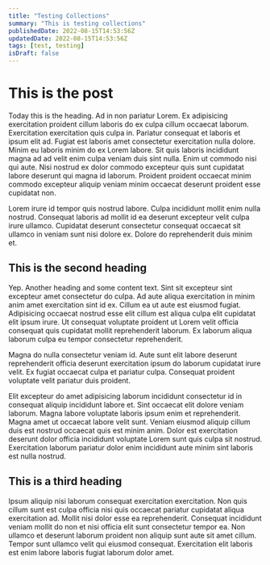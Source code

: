 ```yaml
---
title: "Testing Collections"
summary: "This is testing collections"
publishedDate: 2022-08-15T14:53:56Z
updatedDate: 2022-08-15T14:53:56Z
tags: [test, testing]
isDraft: false
---
```


# This is the post

Today this is the heading. Ad in non pariatur Lorem. Ex adipisicing exercitation proident cillum laboris do ex culpa cillum occaecat laborum. Exercitation exercitation quis culpa in. Pariatur consequat et laboris et ipsum elit ad. Fugiat est laboris amet consectetur exercitation nulla dolore. Minim eu laboris minim do ex Lorem labore. Sit quis laboris incididunt magna ad ad velit enim culpa veniam duis sint nulla. Enim ut commodo nisi qui aute. Nisi nostrud ex dolor commodo excepteur quis sunt cupidatat labore deserunt qui magna id laborum. Proident proident occaecat minim commodo excepteur aliquip veniam minim occaecat deserunt proident esse cupidatat non.

Lorem irure id tempor quis nostrud labore. Culpa incididunt mollit enim nulla nostrud. Consequat laboris ad mollit id ea deserunt excepteur velit culpa irure ullamco. Cupidatat deserunt consectetur consequat occaecat sit ullamco in veniam sunt nisi dolore ex. Dolore do reprehenderit duis minim et.

## This is the second heading

Yep. Another heading and some content text. Sint sit excepteur sint excepteur amet consectetur do culpa. Ad aute aliqua exercitation in minim anim amet exercitation sint id ex. Cillum ea ut aute est eiusmod fugiat. Adipisicing occaecat nostrud esse elit cillum est aliqua culpa elit cupidatat elit ipsum irure. Ut consequat voluptate proident ut Lorem velit officia consequat quis cupidatat mollit reprehenderit laborum. Ex laborum aliqua laborum culpa eu tempor consectetur reprehenderit.

Magna do nulla consectetur veniam id. Aute sunt elit labore deserunt reprehenderit officia deserunt exercitation ipsum do laborum cupidatat irure velit. Ex fugiat occaecat culpa et pariatur culpa. Consequat proident voluptate velit pariatur duis proident.

Elit excepteur do amet adipisicing laborum incididunt consectetur id in consequat aliquip incididunt labore et. Sint occaecat elit dolore veniam laborum. Magna labore voluptate laboris ipsum enim et reprehenderit. Magna amet ut occaecat labore velit sunt. Veniam eiusmod aliquip cillum duis est nostrud occaecat quis est minim anim. Dolor est exercitation deserunt dolor officia incididunt voluptate Lorem sunt quis culpa sit nostrud. Exercitation laborum pariatur dolor enim incididunt aute minim sint laboris est nulla nostrud.

## This is a third heading

Ipsum aliquip nisi laborum consequat exercitation exercitation. Non quis cillum sunt est culpa officia nisi quis occaecat pariatur cupidatat aliqua exercitation ad. Mollit nisi dolor esse ea reprehenderit. Consequat incididunt veniam mollit do non et nisi officia elit sunt consectetur tempor ea. Non ullamco et deserunt laborum proident non aliquip sunt aute sit amet cillum. Tempor sunt ullamco velit qui eiusmod consequat. Exercitation elit laboris est enim labore laboris fugiat laborum dolor amet.
